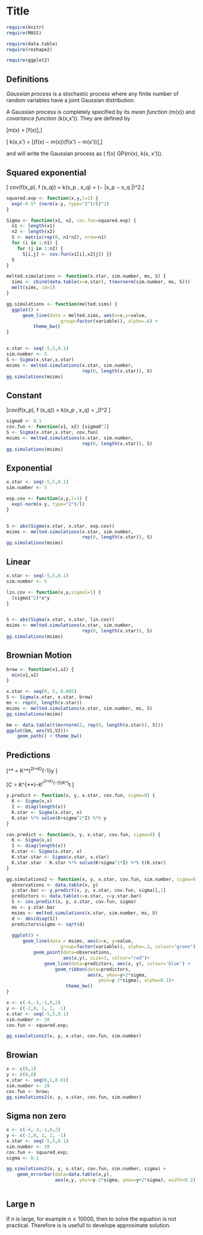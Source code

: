 # Title

```r
require(knitr)
require(MASS)

require(data.table)
require(reshape2)

require(ggplot2)
```


## Definitions

_Gaussian process_ is a stochastic process where any finite number of
random variables have a joint Gaussian distribution.

A Gaussian process is completely specified by its _mean function_
\(m(x)\) and _covariance function_ \(k(x,x')\). They are defined by

\[m(x) = \mathcal{E}[f(x)],\]

\[ k(x,x') = \mathcal{E}[(f(x) − m(x))(f(x') − m(x'))],\]

and will write the Gaussian process as \( f(x) \sim GP(m(x), k(x,
x'))\).



## Squared exponential



\[ cov(f(x_p), f (x_q)) = k(x_p , x_q) =
    \exp\Big(−\frac{1}{2} |x_p − x_q |\Big)^2.\]

```r

squared.exp <- function(x,y,l=1) {
  exp(-0.5* (norm(x-y, type="2")/l)^2)
}

Sigma <- function(x1, x2, cov.fun=squared.exp) {
  n1 <- length(x1)
  n2 <- length(x2)
  S <- matrix(rep(0, n1*n2), nrow=n1)
  for (i in 1:n1) {
    for (j in 1:n2) {
      S[i,j] <- cov.fun(x1[i],x2[j]) }}
  S
}

melted.simulations <- function(x.star, sim.number, ms, S) {
  sims <- cbind(data.table(x=x.star), t(mvrnorm(sim.number, ms, S)))
  melt(sims, id=1)
}

gg.simulations <- function(melted.sims) {
  ggplot() +
      geom_line(data = melted.sims, aes(x=x,y=value,
                    group=factor(variable)), alpha=.6) +
          theme_bw()
}


x.star <- seq(-5,5,0.1)
sim.number <- 5
S <- Sigma(x.star,x.star)
msims <- melted.simulations(x.star, sim.number,
                            rep(0, length(x.star)), S)
gg.simulations(msims)
```

## Constant

\[cov(f(x_p), f (x_q)) = k(x_p , x_q) = \sigma_0^2 \]

```r
sigma0 <- 0.1
cov.fun <- function(x1, x2) {sigma0^2}
S <- Sigma(x.star,x.star, cov.fun)
msims <- melted.simulations(x.star, sim.number,
                            rep(0, length(x.star)), S)
gg.simulations(msims)

```

## Exponential

```r

x.star <- seq(-5,5,0.1)
sim.number <- 5

exp.cov <- function(x,y,l=1) {
  exp(-norm(x-y, type="2")/l)
}


S <- abs(Sigma(x.star, x.star, exp.cov))
msims <- melted.simulations(x.star, sim.number,
                            rep(0, length(x.star)), S)
gg.simulations(msims)

```

## Linear

```r
x.star <- seq(-5,5,0.1)
sim.number <- 5

lin.cov <- function(x,y,sigma1=1) {
  (sigma1^2)*x*y
}


S <- abs(Sigma(x.star, x.star, lin.cov))
msims <- melted.simulations(x.star, sim.number,
                            rep(0, length(x.star)), S)
gg.simulations(msims)
```

## Brownian Motion

```r
brow <- function(x1,x2) {
  min(x1,x2)
}

x.star <- seq(0, 5, 0.005)
S <- Sigma(x.star, x.star, brow)
ms <- rep(0, length(x.star))
msims <- melted.simulations(x.star, sim.number, ms, S)
gg.simulations(msims)

bm <- data.table(t(mvrnorm(2, rep(0, length(x.star)), S)))
ggplot(bm, aes(V1,V2))+
    geom_path() + theme_bw()
```

## Predictions

\[\overline{y}^* = K^*(\lambda^2\cdot I+K)^{-1}\cdot y \]

\[C = K^{**}-K^*\cdot(\lambda^2\cdot I+K)^{-1}\cdot(K^*)^t \]

```r

y.predict <- function(x, y, x.star, cov.fun, sigma=0) {
  K <- Sigma(x,x)
  I <- diag(length(x))
  K.star <- Sigma(x.star, x)
  K.star %*% solve(K+sigma^2*I) %*% y
}

cov.predict <- function(x, y, x.star, cov.fun, sigma=0) {
  K <- Sigma(x,x)
  I <- diag(length(x))
  K.star <- Sigma(x.star, x)
  K.star.star <- Sigma(x.star, x.star)
  K.star.star - K.star %*% solve(K+sigma^2*I) %*% t(K.star)
}

gg.simulations2 <- function(x, y, x.star, cov.fun, sim.number, sigma=0) {
  observations <- data.table(x, y)
  y.star.bar <- y.predict(x, y, x.star, cov.fun, sigma)[,1]
  predictors <- data.table(x=x.star, y=y.star.bar)
  S <- cov.predict(x, y, x.star, cov.fun, sigma)
  ms <- y.star.bar
  msims <- melted.simulations(x.star, sim.number, ms, S)
  d <- abs(diag(S))
  predictors$sigma <- sqrt(d)
  
  ggplot() +
      geom_line(data = msims, aes(x=x, y=value,
                    group=factor(variable)), alpha=.3, colour="green") +
          geom_point(data=observations,
                     aes(x,y), size=3, colour="red")+
              geom_line(data=predictors, aes(x, y), colour='blue') +
                  geom_ribbon(data=predictors,
                              aes(x, ymax=y+2*sigma,
                                  ymin=y-2*sigma), alpha=0.1)+
                      theme_bw()
}                 

x <- c(-4,-3,-1,0,2)
y <- c(-2,0, 1, 2, -1)
x.star <- seq(-5,5,0.1)
sim.number <- 20
cov.fun <- squared.exp;

gg.simulations2(x, y, x.star, cov.fun, sim.number)


```

## Browian

```r
x <- c(0,1)
y <- c(0,0)
x.star <- seq(0,1,0.01)
sim.number <- 20
cov.fun <- brow;
gg.simulations2(x, y, x.star, cov.fun, sim.number)

```

## Sigma non zero

```r
x <- c(-4,-3,-1,0,2)
y <- c(-2,0, 1, 2, -1)
x.star <- seq(-5,5,0.1)
sim.number <- 20
cov.fun <- squared.exp;
sigma <- 0.1

gg.simulations2(x, y, x.star, cov.fun, sim.number, sigma) +
    geom_errorbar(data=data.table(x,y),
                  aes(x,y, ymin=y-2*sigma, ymax=y+2*sigma), width=0.2)



```

## Large n

If $n$ is large, for example $n\geq 10000$, then to solve the equation
is not practical. Therefore is is usefull to develope approximate
solution.
